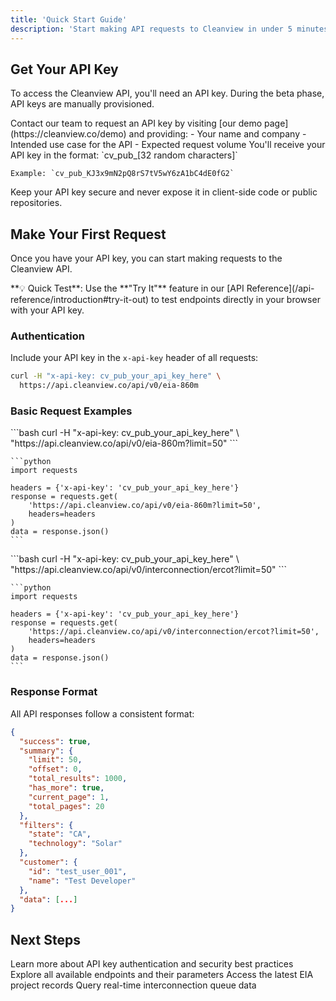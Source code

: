 ```yaml
---
title: 'Quick Start Guide'
description: 'Start making API requests to Cleanview in under 5 minutes'
---
```


## Get Your API Key

To access the Cleanview API, you'll need an API key. During the beta phase, API keys are manually provisioned.

<Steps>
  <Step title="Request Access">
    Contact our team to request an API key by visiting [our demo page](https://cleanview.co/demo) and providing:
    - Your name and company
    - Intended use case for the API
    - Expected request volume
  </Step>
  <Step title="Receive Your Key">
    You'll receive your API key in the format: `cv_pub_[32 random characters]`
    
    Example: `cv_pub_KJ3x9mN2pQ8rS7tV5wY6zA1bC4dE0fG2`
  </Step>
  <Step title="Store Securely">
    Keep your API key secure and never expose it in client-side code or public repositories.
  </Step>
</Steps>

## Make Your First Request

Once you have your API key, you can start making requests to the Cleanview API.

<Note>
**💡 Quick Test**: Use the **"Try It"** feature in our [API Reference](/api-reference/introduction#try-it-out) to test endpoints directly in your browser with your API key.
</Note>

### Authentication

Include your API key in the `x-api-key` header of all requests:

```bash
curl -H "x-api-key: cv_pub_your_api_key_here" \
  https://api.cleanview.co/api/v0/eia-860m
```

### Basic Request Examples

<AccordionGroup>
  <Accordion icon="database" title="Get EIA 860M Data">
    ```bash
    curl -H "x-api-key: cv_pub_your_api_key_here" \
      "https://api.cleanview.co/api/v0/eia-860m?limit=50"
    ```
    
    ```python
    import requests
    
    headers = {'x-api-key': 'cv_pub_your_api_key_here'}
    response = requests.get(
        'https://api.cleanview.co/api/v0/eia-860m?limit=50',
        headers=headers
    )
    data = response.json()
    ```
  </Accordion>
  
  <Accordion icon="network-wired" title="Get Interconnection Queue Data">
    ```bash
    curl -H "x-api-key: cv_pub_your_api_key_here" \
      "https://api.cleanview.co/api/v0/interconnection/ercot?limit=50"
    ```
    
    ```python
    import requests
    
    headers = {'x-api-key': 'cv_pub_your_api_key_here'}
    response = requests.get(
        'https://api.cleanview.co/api/v0/interconnection/ercot?limit=50',
        headers=headers
    )
    data = response.json()
    ```
  </Accordion>
</AccordionGroup>

### Response Format

All API responses follow a consistent format:

```json
{
  "success": true,
  "summary": {
    "limit": 50,
    "offset": 0,
    "total_results": 1000,
    "has_more": true,
    "current_page": 1,
    "total_pages": 20
  },
  "filters": {
    "state": "CA",
    "technology": "Solar"
  },
  "customer": {
    "id": "test_user_001",
    "name": "Test Developer"
  },
  "data": [...]
}
```

## Next Steps

<CardGroup>
  <Card title="Authentication Details" icon="key" href="/authentication">
    Learn more about API key authentication and security best practices
  </Card>
  <Card title="API Reference" icon="code" href="/api-reference/introduction">
    Explore all available endpoints and their parameters
  </Card>
  <Card title="EIA 860M Data" icon="database" href="/api-reference/endpoint/eia-860m">
    Access the latest EIA project records
  </Card>
  <Card title="Interconnection Queues" icon="network-wired" href="/api-reference/endpoint/ercot">
    Query real-time interconnection queue data
  </Card>
</CardGroup>

